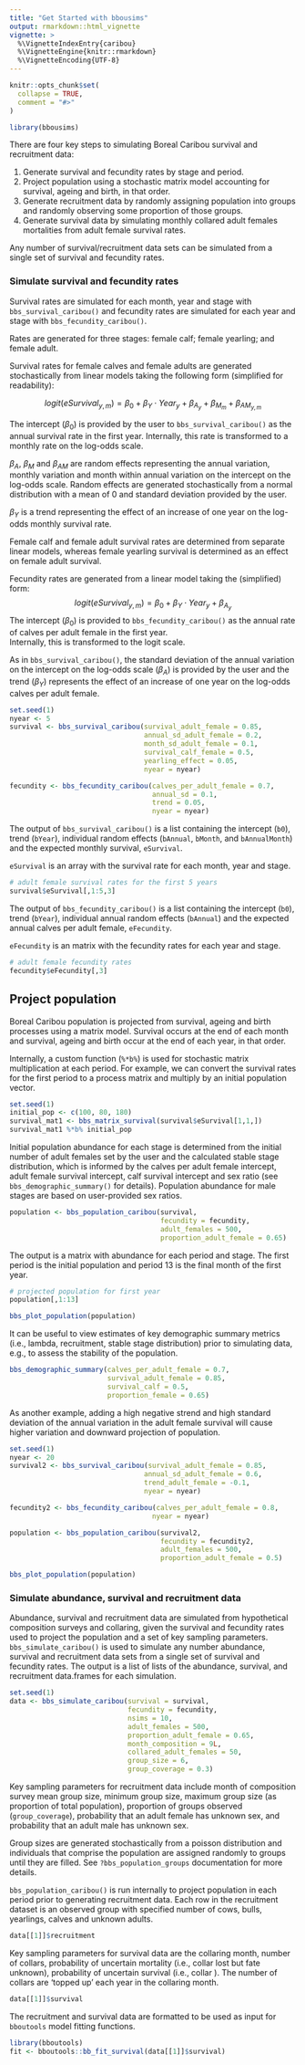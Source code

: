 ```yaml
---
title: "Get Started with bbousims"
output: rmarkdown::html_vignette
vignette: >
  %\VignetteIndexEntry{caribou}
  %\VignetteEngine{knitr::rmarkdown}
  %\VignetteEncoding{UTF-8}
---
```


```r
knitr::opts_chunk$set(
  collapse = TRUE,
  comment = "#>"
)
```

```r
library(bbousims)
```

There are four key steps to simulating Boreal Caribou survival and recruitment data:  

1. Generate survival and fecundity rates by stage and period.  
1. Project population using a stochastic matrix model accounting for survival, ageing and birth, in that order.  
1. Generate recruitment data by randomly assigning population into groups and randomly observing some proportion of those groups.  
1. Generate survival data by simulating monthly collared adult females mortalities from adult female survival rates.  

Any number of survival/recruitment data sets can be simulated from a single set of survival and fecundity rates. 

### Simulate survival and fecundity rates
Survival rates are simulated for each month, year and stage with `bbs_survival_caribou()` and fecundity rates are simulated for each year and stage with `bbs_fecundity_caribou()`.  

Rates are generated for three stages: female calf; female yearling; and female adult.

Survival rates for female calves and female adults are generated stochastically from linear models taking the following form (simplified for readability):

$$
logit(eSurvival_{y,m}) = \beta_0 + \beta_Y \cdot Year_{y} + \beta_{A_{y}} + \beta_{M_{m}} + \beta_{AM_{y,m}}
$$

The intercept ($\beta_0$) is provided by the user to `bbs_survival_caribou()` as the annual survival rate in the first year. 
Internally, this rate is transformed to a monthly rate on the log-odds scale.  

$\beta_{A}$, $\beta_{M}$ and $\beta_{AM}$ are random effects representing the annual variation, monthly variation and month within annual variation on the intercept on the log-odds scale. 
Random effects are generated stochastically from a normal distribution with a mean of 0 and standard deviation provided by the user.  

$\beta_{Y}$ is a trend representing the effect of an increase of one year on the log-odds monthly survival rate.  

Female calf and female adult survival rates are determined from separate linear models, whereas female yearling survival is determined as an effect on female adult survival. 

Fecundity rates are generated from a linear model taking the (simplified) form:
$$
logit(eSurvival_{y,m}) = \beta_0 + \beta_Y \cdot Year_{y} + \beta_{A_{y}}
$$
The intercept ($\beta_0$) is provided to `bbs_fecundity_caribou()` as the annual rate of calves per adult female in the first year.  
Internally, this is transformed to the logit scale.  

As in `bbs_survival_caribou()`, the standard deviation of the annual variation on the intercept on the log-odds scale ($\beta_A$) is provided by the user and the trend ($\beta_Y$) represents the effect of an increase of one year on the log-odds calves per adult female. 

```r
set.seed(1)
nyear <- 5
survival <- bbs_survival_caribou(survival_adult_female = 0.85, 
                                 annual_sd_adult_female = 0.2,
                                 month_sd_adult_female = 0.1,
                                 survival_calf_female = 0.5, 
                                 yearling_effect = 0.05,
                                 nyear = nyear)

fecundity <- bbs_fecundity_caribou(calves_per_adult_female = 0.7, 
                                   annual_sd = 0.1,
                                   trend = 0.05,
                                   nyear = nyear)
```

The output of `bbs_survival_caribou()` is a list containing the intercept (`b0`), trend (`bYear`), individual random effects (`bAnnual`, `bMonth`, and `bAnnualMonth`) and the expected monthly survival, `eSurvival`. 

`eSurvival` is an array with the survival rate for each month, year and stage. 

```r
# adult female survival rates for the first 5 years
survival$eSurvival[,1:5,3]
```

The output of `bbs_fecundity_caribou()` is a list containing the intercept (`b0`), trend (`bYear`), individual annual random effects (`bAnnual`) and the expected annual calves per adult female, `eFecundity`. 

`eFecundity` is an matrix with the fecundity rates for each year and stage. 

```r
# adult female fecundity rates
fecundity$eFecundity[,3]
```


## Project population
Boreal Caribou population is projected from survival, ageing and birth processes using a matrix model. 
Survival occurs at the end of each month and survival, ageing and birth occur at the end of each year, in that order.  

Internally, a custom function (`%*b%`) is used for stochastic matrix multiplication at each period. For example, we can convert the survival rates for the first period to a process matrix and multiply by an initial population vector. 

```r
set.seed(1)
initial_pop <- c(100, 80, 180)
survival_mat1 <- bbs_matrix_survival(survival$eSurvival[1,1,])
survival_mat1 %*b% initial_pop
```
Initial population abundance for each stage is determined from the initial number of adult females set by the user and the calculated stable stage distribution, which is informed by the calves per adult female intercept, adult female survival intercept, calf survival intercept and sex ratio  (see `bbs_demographic_summary()` for details).
Population abundance for male stages are based on user-provided sex ratios. 

```r
population <- bbs_population_caribou(survival, 
                                     fecundity = fecundity, 
                                     adult_females = 500,
                                     proportion_adult_female = 0.65)
```

The output is a matrix with abundance for each period and stage. The first period is the initial population and period 13 is the final month of the first year. 

```r
# projected population for first year
population[,1:13]
```

```r
bbs_plot_population(population)
```

It can be useful to view estimates of key demographic summary metrics (i.e., lambda, recruitment, stable stage distribution) prior to simulating data, e.g., to assess the stability of the population. 

```r
bbs_demographic_summary(calves_per_adult_female = 0.7,
                        survival_adult_female = 0.85, 
                        survival_calf = 0.5, 
                        proportion_female = 0.65)
```
As another example, adding a high negative strend and high standard deviation of the annual variation in the adult female survival will cause higher variation and downward projection of population.

```r
set.seed(1)
nyear <- 20
survival2 <- bbs_survival_caribou(survival_adult_female = 0.85, 
                                 annual_sd_adult_female = 0.6,
                                 trend_adult_female = -0.1,
                                 nyear = nyear)

fecundity2 <- bbs_fecundity_caribou(calves_per_adult_female = 0.8,
                                   nyear = nyear)

population <- bbs_population_caribou(survival2, 
                                     fecundity = fecundity2, 
                                     adult_females = 500,
                                     proportion_adult_female = 0.5)

bbs_plot_population(population)
```


### Simulate abundance, survival and recruitment data
Abundance, survival and recruitment data are simulated from hypothetical composition surveys and collaring, given the survival and fecundity rates used to project the population and a set of key sampling parameters. 
`bbs_simulate_caribou()` is used to simulate any number abundance, survival and recruitment data sets from a single set of survival and fecundity rates.
The output is a list of lists of the abundance, survival, and recruitment data.frames for each simulation.  

```r
set.seed(1)
data <- bbs_simulate_caribou(survival = survival,
                             fecundity = fecundity,
                             nsims = 10,
                             adult_females = 500,
                             proportion_adult_female = 0.65,
                             month_composition = 9L,
                             collared_adult_females = 50,
                             group_size = 6, 
                             group_coverage = 0.3)
```

Key sampling parameters for recruitment data include month of composition survey mean group size, minimum group size, maximum group size (as proportion of total population), proportion of groups observed (`group_coverage`), probability that an adult female has unknown sex, and probability that an adult male has unknown sex. 

Group sizes are generated stochastically from a poisson distribution and individuals that comprise the population are assigned randomly to groups until they are filled. See `?bbs_population_groups` documentation for more details.  

`bbs_population_caribou()` is run internally to project population in each period prior to generating recruitment data. Each row in the recruitment dataset is an observed group with specified number of cows, bulls, yearlings, calves and unknown adults. 

```r
data[[1]]$recruitment
```

Key sampling parameters for survival data are the collaring month, number of collars, probability of uncertain mortality (i.e., collar lost but fate unknown), probability of uncertain survival (i.e., collar ). The number of collars are 'topped up' each year in the collaring month. 

```r
data[[1]]$survival
```

The recruitment and survival data are formatted to be used as input for `bboutools` model fitting functions. 

```r
library(bboutools)
fit <- bboutools::bb_fit_survival(data[[1]]$survival)
```

